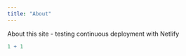 ```yaml
---
title: "About"
---
```


About this site - testing continuous deployment with Netlify

```r
1 + 1
```
